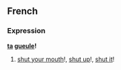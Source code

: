 ==French==
===Expression===
'''[[ta]] [[gueule]]!'''

# {{frslang}} [[shut your mouth]]!, [[shut up]]!, [[shut it]]!